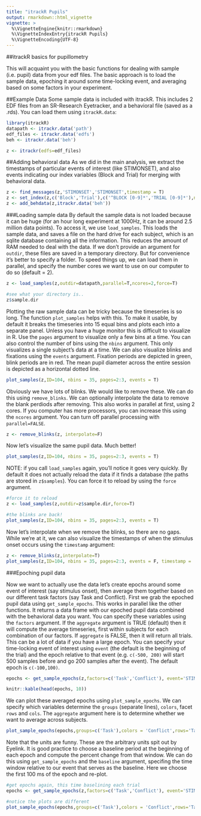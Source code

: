 ```yaml
---
title: "itrackR Pupils"
output: rmarkdown::html_vignette
vignette: >
  %\VignetteEngine{knitr::rmarkdown}
  %\VignetteIndexEntry{itrackR Pupils}
  %\VignetteEncoding{UTF-8}
---
```


##itrackR basics for pupillometry

This will acquaint you with the basic functions for dealing with sample (i.e. pupil) data from your edf files. The basic approach is to load the sample data, epoching it around some time-locking event, and averaging based on some factors in your experiment. 

##Example Data
Some sample data is included with itrackR. This includes 2 EDF files from an SR-Research Eyetracker, and a behavioral file (saved as a .rds). You can load them using `itrackR.data`:

```r
library(itrackR)
datapath <- itrackr.data('path')
edf_files <- itrackr.data('edfs')
beh <- itrackr.data('beh')

z <- itrackr(edfs=edf_files)
```

##Adding behavioral data
As we did in the main analysis, we extract the timestamps of particular events of interest (like STIMONSET), and also events indicating our index variables (Block and Trial) for merging with behavioral data. 

```r
z <- find_messages(z,'STIMONSET','STIMONSET',timestamp = T)
z <- set_index(z,c('Block','Trial'),c('^BLOCK [0-9]*','TRIAL [0-9]*'),numeric.only = T)
z <- add_behdata(z,itrackr.data('beh'))
```

###Loading sample data
By default the sample data is not loaded because it can be huge (for an hour long experiment at 1000Hz, it can be around 2.5 million data points). To access it, we use `load_samples`. This loads the sample data, and saves a file on the hard drive for each subject, which is an sqlite database containing all the information. This reduces the amount of RAM needed to deal with the data. If we don't provide an argument for `outdir`, these files are saved in a temporary directory. But for convenience it's better to specify a folder. To speed things up, we can load them in parallel, and specify the number cores we want to use on our computer to do so (default = 2). 

```r
z <- load_samples(z,outdir=datapath,parallel=T,ncores=2,force=T)

#see what your directory is..
z$sample.dir
```

Plotting the raw sample data can be tricky because the timeseries is so long. The function `plot_samples` helps with this. To make it usable, by default it breaks the timeseries into 15 equal bins and plots each into a separate panel. Unless you have a huge monitor this is difficult to visualize in R. Use the `pages` argument to visualize only a few bins at a time. You can also control the number of bins using the `nbins` argument. This only visualizes a single subject's data at a time. We can also visualize blinks and fixations using the `events` argument. Fixation periods are depicted in green, blink periods are in red. The mean pupil diameter across the entire session is depicted as a horizontal dotted line. 

```r

plot_samples(z,ID=104, nbins = 35, pages=2:3, events = T)
```

Obviously we have lots of blinks. We would like to remove these. We can do this using `remove_blinks`. We can optionally interpolate the data to remove the blank perdiods after removing. This also works in parallel at first, using 2 cores. If you computer has more processors, you can increase this using the `ncores` argument. You can turn off parallel processing with `parallel=FALSE`. 

```r

z <- remove_blinks(z, interpolate=F)
```

Now let's visualize the same pupil data. Much better!

```r

plot_samples(z,ID=104, nbins = 35, pages=2:3, events = T)
```

NOTE: if you call `load_samples` again, you'll notice it goes very quickly. By default it does not actually reload the data if it finds a database (the paths are stored in `z$samples`). You can force it to reload by using the `force` argument. 

```r

#force it to reload
z <- load_samples(z,outdir=z$sample.dir,force=T)

```



```r
#the blinks are back!
plot_samples(z,ID=104, nbins = 35, pages=2:3, events = T)
```

Now let's interpolate when we remove the blinks, so there are no gaps. While we're at it, we can also visualize the timestamps of when the stimulus onset occurs using the `timestamp` argument: 

```r

z <- remove_blinks(z,interpolate=T)
plot_samples(z,ID=104, nbins = 35, pages=2:3, events = F, timestamp = 'STIMONSET')
```

###Epoching pupil data

Now we want to actually use the data let's create epochs around some event of interest (say stimulus onset), then average them together based on our different task factors (say Task and Conflict). First we grab the epoched pupil data using `get_sample_epochs`. This works in parallel like the other functions. It returns a data frame with our epoched pupil data combined with the behavioral data you want. You can specify these variables using the `factors` argument. If the `aggregate` argument is TRUE (default) then it will compute the average timeseries, first within subjects for each combination of our factors. If `aggregate` is FALSE, then it will return all trials. This can be a lot of data if you have a large epoch. You can specify your time-locking event of interest using `event` (the default is the beginning of the trial) and the epoch relative to that event (e.g. `c(-500, 200)` will start 500 samples before and go 200 samples after the event). The default epoch is `c(-100,100)`.  

```r

epochs <- get_sample_epochs(z,factors=c('Task','Conflict'), event='STIMONSET', epoch = c(-500,300), aggregate=T)

knitr::kable(head(epochs, 10))
```


We can plot these averaged epochs using `plot_sample_epochs`. We can specify which variables determine the `groups` (separate lines), `colors`, facet `rows` and `cols`. The `aggregate` argument here is to determine whether we want to average across subjects. 

```r
plot_sample_epochs(epochs,groups=c('Task'),colors = 'Conflict',rows='Task',aggregate=T)
```


Note that the units are funny. These are the arbitrary units spit out by Eyelink. It is good practice to choose a baseline period at the beginning of each epoch and compute the percent change from that window. We can do this using `get_sample_epochs` and the `baseline` argument, specifing the time window relative to our event that serves as the baseline. Here we choose the first 100 ms of the epoch and re-plot.

```r

#get epochs again, this time baselining each trial 
epochs <- get_sample_epochs(z,factors=c('Task','Conflict'), event='STIMONSET', epoch = c(-500,300), aggregate=T, baseline = c(-500,-400))

#notice the plots are different
plot_sample_epochs(epochs,groups=c('Task'),colors = 'Conflict',rows='Task',aggregate=T)

```

